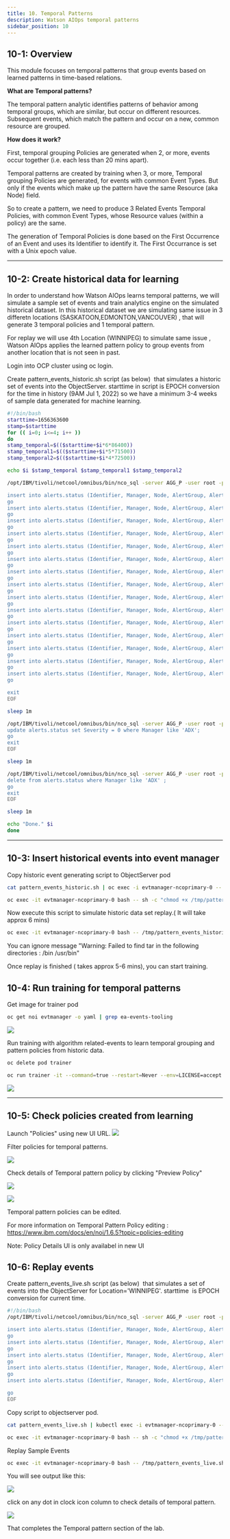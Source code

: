 ```yaml
---
title: 10. Temporal Patterns
description: Watson AIOps temporal patterns
sidebar_position: 10
---
```


## 10-1: Overview

This module focuses on temporal patterns that group events based on learned
patterns in time-based relations.

**What are Temporal patterns?**

The temporal pattern analytic identifies patterns of behavior among temporal
groups, which are similar, but occur on different resources. Subsequent events,
which match the pattern and occur on a new, common resource are grouped.

**How does it work?**

First, temporal grouping Policies are generated when 2, or more, events occur
together (i.e. each less than 20 mins apart).

Temporal patterns are created by training when 3, or more, Temporal grouping
Policies are generated, for events with common Event Types. But only if the
events which make up the pattern have the same Resource (aka Node) field.

So to create a pattern, we need to produce 3 Related Events Temporal Policies,
with common Event Types, whose Resource values (within a policy) are the same.

The generation of Temporal Policies is done based on the First Occurrence of an
Event and uses its Identifier to identify it. The First Occurrance is set with a
Unix epoch value.

---

## 10-2: Create historical data for learning

In order to understand how Watson AIOps learns temporal patterns, we will
simulate a sample set of events and train analytics engine on the simulated
historical dataset. In this historical dataset we are simulating same issue in 3
differetn locations (SASKATOON,EDMONTON,VANCOUVER) , that will generate 3
temporal policies and 1 temporal pattern.

For replay we will use 4th Location (WINNIPEG) to simulate same issue , Watson
AIOps applies the learned pattern policy to group events from another location
that is not seen in past.

Login into OCP cluster using oc login.

Create pattern_events_historic.sh script (as below)  that simulates a historic
set of events into the ObjectServer. starttime in script is EPOCH conversion for
the time in history (9AM Jul 1, 2022) so we have a minimum 3-4 weeks of sample
data generated for machine learning.

```sh
#!/bin/bash
starttime=1656363600
stamp=$starttime
for (( i=0; i<=4; i++ ))
do
stamp_temporal=$(($starttime+$i*6*86400))
stamp_temporal1=$(($starttime+$i*5*71500))
stamp_temporal2=$(($starttime+$i*4*72500))

echo $i $stamp_temporal $stamp_temporal1 $stamp_temporal2

/opt/IBM/tivoli/netcool/omnibus/bin/nco_sql -server AGG_P -user root -passwd $OMNIBUS_ROOT_PWD << EOF

insert into alerts.status (Identifier, Manager, Node, AlertGroup, AlertKey, Summary, Severity, FirstOccurrence, LastOccurrence,Class,EventId, Location, Type ) values ('SampleIdentifier11','ADX-A', 'SAS-BLDG-01-FLOOR-01', 'A','RACK01-FAN07','FAN Failure reported for RACK01', 2, $stamp_temporal,$stamp_temporal, 40373,'EventId', 'SASKATOON',1);
go
insert into alerts.status (Identifier, Manager, Node, AlertGroup, AlertKey, Summary, Severity, FirstOccurrence, LastOccurrence,Class,EventId, Location, Type ) values ('SampleIdentifier12','ADX-A', 'SAS-BLDG-01-FLOOR-01', 'B','RACK01','POWER Supply Failure reported for RACK01',  4, $stamp_temporal + 5,$stamp_temporal+5, 40373,'EventId', 'SASKATOON',1);
go
insert into alerts.status (Identifier, Manager, Node, AlertGroup, AlertKey, Summary, Severity, FirstOccurrence, LastOccurrence,Class,EventId, Location, Type) values ('SampleIdentifier13','ADX-A', 'SAS-BLDG-01-FLOOR-01', 'C','RACK01-DEV03', 'DEVICE Failure on RACK01', 3, $stamp_temporal + 6,$stamp_temporal+6, 40373,'EventId', 'SASKATOON',1);
go
insert into alerts.status (Identifier, Manager, Node, AlertGroup, AlertKey, Summary, Severity, FirstOccurrence, LastOccurrence,Class,EventId, Location, Type) values ('SampleIdentifier14','ADX-A', 'SAS-BLDG-01-FLOOR-01', 'C', 'RACK01-DEV02','DEVICE Failure on RACK01',3, $stamp_temporal + 6,$stamp_temporal+6, 40373,'EventId', 'SASKATOON',1);
go
insert into alerts.status (Identifier, Manager, Node, AlertGroup, AlertKey, Summary, Severity, FirstOccurrence, LastOccurrence,Class,EventId, Location, Type) values ('SampleIdentifier15','ADX-A', 'SAS-BLDG-01-FLOOR-01', 'C', 'RACK01-DEV01','DEVICE Failure on RACK01', 3, $stamp_temporal +6,$stamp_temporal, 40373,'EventId', 'SASKATOON',1);
go
insert into alerts.status (Identifier, Manager, Node, AlertGroup, AlertKey, Summary, Severity, FirstOccurrence, LastOccurrence,Class,EventId, Location, Type ) values ('SampleIdentifier21','ADX-B', 'EDM-BLDG-02-FLOOR-01', 'A','RACK01-FAN07','FAN Failure reported for RACK01', 2, $stamp_temporal1,$stamp_temporal1, 40373,'EventId', 'EDMONTON',1);
go
insert into alerts.status (Identifier, Manager, Node, AlertGroup, AlertKey, Summary, Severity, FirstOccurrence, LastOccurrence,Class,EventId, Location, Type ) values ('SampleIdentifier22','ADX-B', 'EDM-BLDG-02-FLOOR-01', 'B','RACK01','POWER Supply Failure reported for RACK01',  4, $stamp_temporal1+ 5,$stamp_temporal1+5, 40373,'EventId', 'EDMONTON',1);
go
insert into alerts.status (Identifier, Manager, Node, AlertGroup, AlertKey, Summary, Severity, FirstOccurrence, LastOccurrence,Class,EventId, Location, Type) values ('SampleIdentifier23','ADX-B', 'EDM-BLDG-02-FLOOR-01', 'C','RACK01-DEV03', 'DEVICE Failure on RACK01', 3, $stamp_temporal1+ 6,$stamp_temporal1+6, 40373,'EventId', 'EDMONTON',1);
go
insert into alerts.status (Identifier, Manager, Node, AlertGroup, AlertKey, Summary, Severity, FirstOccurrence, LastOccurrence,Class,EventId, Location, Type) values ('SampleIdentifier24','ADX-B', 'EDM-BLDG-02-FLOOR-01', 'C', 'RACK01-DEV02','DEVICE Failure on RACK01',3, $stamp_temporal1+ 6,$stamp_temporal1 +6, 40373,'EventId', 'EDMONTON',1);
go
insert into alerts.status (Identifier, Manager, Node, AlertGroup, AlertKey, Summary, Severity, FirstOccurrence, LastOccurrence,Class,EventId, Location, Type) values ('SampleIdentifier25','ADX-B', 'EDM-BLDG-02-FLOOR-01', 'C', 'RACK01-DEV01','DEVICE Failure on RACK01', 3, $stamp_temporal1+6,$stamp_temporal1+6, 40373,'EventId', 'EDMONTON',1);
go
insert into alerts.status (Identifier, Manager, Node, AlertGroup, AlertKey, Summary, Severity, FirstOccurrence, LastOccurrence,Class,EventId, Location, Type ) values ('SampleIdentifier31','ADX-B', 'VAN-BLDG-02-FLOOR-01', 'A','RACK01-FAN07','FAN Failure reported for RACK01', 2, $stamp_temporal2,$stamp_temporal2, 40373,'EventId', 'VANCOUVER',1);
go
insert into alerts.status (Identifier, Manager, Node, AlertGroup, AlertKey, Summary, Severity, FirstOccurrence, LastOccurrence,Class,EventId, Location, Type ) values ('SampleIdentifier32','ADX-B', 'VAN-BLDG-02-FLOOR-01', 'B','RACK01','POWER Supply Failure reported for RACK01',  4, $stamp_temporal2+ 5,$stamp_temporal2+5, 40373,'EventId', 'VANCOUVER',1);
go
insert into alerts.status (Identifier, Manager, Node, AlertGroup, AlertKey, Summary, Severity, FirstOccurrence, LastOccurrence,Class,EventId, Location, Type) values ('SampleIdentifier33','ADX-B', 'VAN-BLDG-02-FLOOR-01', 'C','RACK01-DEV03', 'DEVICE Failure on RACK01', 3, $stamp_temporal2+ 6,$stamp_temporal2+6, 40373,'EventId', 'VANCOUVER',1);
go
insert into alerts.status (Identifier, Manager, Node, AlertGroup, AlertKey, Summary, Severity, FirstOccurrence, LastOccurrence,Class,EventId, Location, Type) values ('SampleIdentifier34','ADX-B', 'VAN-BLDG-02-FLOOR-01', 'C', 'RACK01-DEV02','DEVICE Failure on RACK01',3, $stamp_temporal2+ 6,$stamp_temporal2 +6, 40373,'EventId', 'VANCOUVER',1);
go
insert into alerts.status (Identifier, Manager, Node, AlertGroup, AlertKey, Summary, Severity, FirstOccurrence, LastOccurrence,Class,EventId, Location, Type) values ('SampleIdentifier35','ADX-B', 'VAN-BLDG-02-FLOOR-01', 'C', 'RACK01-DEV01','DEVICE Failure on RACK01', 3, $stamp_temporal2+6,$stamp_temporal2+6, 40373,'EventId', 'VANCOUVER',1);
go

exit
EOF

sleep 1m

/opt/IBM/tivoli/netcool/omnibus/bin/nco_sql -server AGG_P -user root -passwd $OMNIBUS_ROOT_PWD << EOF
update alerts.status set Severity = 0 where Manager like 'ADX';
go
exit
EOF

sleep 1m

/opt/IBM/tivoli/netcool/omnibus/bin/nco_sql -server AGG_P -user root -passwd $OMNIBUS_ROOT_PWD << EOF
delete from alerts.status where Manager like 'ADX' ;
go
exit
EOF

sleep 1m

echo "Done." $i
done
```

---

## 10-3: Insert historical events into event manager

Copy historic event generating script to ObjectServer pod

```sh
cat pattern_events_historic.sh | oc exec -i evtmanager-ncoprimary-0 -- sh -c "cat > /tmp/pattern_events_historic.sh"
```

```sh
oc exec -it evtmanager-ncoprimary-0 bash -- sh -c "chmod +x /tmp/pattern_events_historic.sh"
```

Now execute this script to simulate historic data set replay.( It will take
approx 6 mins)

```sh
oc exec -it evtmanager-ncoprimary-0 bash -- /tmp/pattern_events_historic.sh
```

You can ignore message "Warning: Failed to find tar in the following directories
: /bin /usr/bin"

Once replay is finished ( takes approx 5-6 mins), you can start training.

## 10-4: Run training for temporal patterns

Get image for trainer pod

```sh
oc get noi evtmanager -o yaml | grep ea-events-tooling
```

![](images/trainingpod.png)

Run training with algorithm related-events to learn temporal grouping and
pattern policies from historic data.

```sh
oc delete pod trainer
```

```sh
oc run trainer -it --command=true --restart=Never --env=LICENSE=accept --image=cp.icr.io/cp/noi/ea-events-tooling:14.0.0-20220614134620BST --overrides='{"apiVersion":"v1", "spec":{"imagePullSecrets":[{"name":"noi-registry-secret"}]}}' runTraining.sh -- -r evtmanager -a related-events
```

![](images/TrainingSuccess.png)

---

## 10-5: Check policies created from learning

Launch "Policies" using new UI URL. ![](images/LaunchPolicies.png)

Filter policies for temporal patterns.

![](images/ManagePolicies_TP.png)

Check details of Temporal pattern policy by clicking "Preview Policy"

![](images/TP_preview.png)

![](images/TP_policyDetails.png)

Temporal pattern policies can be edited.

For more information on Temporal Pattern Policy editing :
https://www.ibm.com/docs/en/noi/1.6.5?topic=policies-editing

Note: Policy Details UI is only availabel in new UI

## 10-6: Replay events

Create pattern_events_live.sh script (as below)  that simulates a set of events
into the ObjectServer for Location='WINNIPEG'. starttime  is EPOCH conversion
for current time.

```sh
#!/bin/bash
/opt/IBM/tivoli/netcool/omnibus/bin/nco_sql -server AGG_P -user root -passwd $OMNIBUS_ROOT_PWD << EOF

insert into alerts.status (Identifier, Manager, Node, AlertGroup, AlertKey, Summary, Severity, FirstOccurrence, LastOccurrence,Class,EventId, Location, Type ) values ('IdentifierX1','ADX-A', 'WIN-BLDG-01-FLOOR-01', 'A','RACK01-FAN07','FAN Failure reported for RACK01', 2, getdate,getdate, 40373,'EventId', 'WINNIPEG',1);
go
insert into alerts.status (Identifier, Manager, Node, AlertGroup, AlertKey, Summary, Severity, FirstOccurrence, LastOccurrence,Class,EventId, Location, Type ) values ('IdentifierX2','ADX-A', 'WIN-BLDG-01-FLOOR-01', 'B','RACK01','POWER Supply Failure reported for RACK01',  4, getdate + 5,getdate+5, 40373,'EventId', 'WINNIPEG',1);
go
insert into alerts.status (Identifier, Manager, Node, AlertGroup, AlertKey, Summary, Severity, FirstOccurrence, LastOccurrence,Class,EventId, Location, Type) values ('IdentifierX3','ADX-A', 'WIN-BLDG-01-FLOOR-01', 'C','RACK01-DEV03', 'DEVICE Failure on RACK01', 3, getdate + 6,getdate+6, 40373,'EventId', 'WINNIPEG',1);
go
insert into alerts.status (Identifier, Manager, Node, AlertGroup, AlertKey, Summary, Severity, FirstOccurrence, LastOccurrence,Class,EventId, Location, Type) values ('IdentifierX4','ADX-A', 'WIN-BLDG-01-FLOOR-01', 'C', 'RACK01-DEV02','DEVICE Failure on RACK01',3, getdate + 6,getdate+6, 40373,'EventId', 'WINNIPEG',1);
go
insert into alerts.status (Identifier, Manager, Node, AlertGroup, AlertKey, Summary, Severity, FirstOccurrence, LastOccurrence,Class,EventId, Location, Type) values ('IdentifierX5','ADX-A', 'WIN-BLDG-01-FLOOR-01', 'C', 'RACK01-DEV01','DEVICE Failure on RACK01', 3, getdate +6,getdate, 40373,'EventId', 'WINNIPEG',1);

go
EOF

```

Copy script to objectserver pod.

```sh
cat pattern_events_live.sh | kubectl exec -i evtmanager-ncoprimary-0 -- sh -c "cat > /tmp/pattern_events_live.sh"
```

```sh
oc exec -it evtmanager-ncoprimary-0 bash -- sh -c "chmod +x /tmp/pattern_events_live.sh"
```

Replay Sample Events

```sh
oc exec -it evtmanager-ncoprimary-0 bash -- /tmp/pattern_events_live.sh
```

You will see output like this:

![](images/TPReplayResult.png)

click on any dot in clock icon column to check details of temporal pattern.

![](images/TP_Investigate.png)

That completes the Temporal pattern section of the lab.
